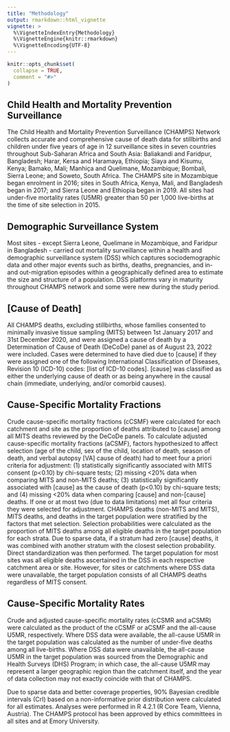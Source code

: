 ```yaml
---
title: "Methodology"
output: rmarkdown::html_vignette
vignette: >
  %\VignetteIndexEntry{Methodology}
  %\VignetteEngine{knitr::rmarkdown}
  %\VignetteEncoding{UTF-8}
---
```


```r
knitr::opts_chunk$set(
  collapse = TRUE,
  comment = "#>"
)
```

## Child Health and Mortality Prevention Surveillance

The Child Health and Mortality Prevention Surveillance (CHAMPS) Network collects accurate and comprehensive cause of death data for stillbirths and children under five years of age in 12 surveillance sites in seven countries throughout Sub-Saharan Africa and South Asia: Baliakandi and Faridpur, Bangladesh; Harar, Kersa and Haramaya, Ethiopia; Siaya and Kisumu, Kenya; Bamako, Mali; Manhiça and Quelimane, Mozambique; Bombali, Sierra Leone; and Soweto, South Africa. The CHAMPS site in Mozambique began enrolment in 2016; sites in South Africa, Kenya, Mali, and Bangladesh began in 2017;  and Sierra Leone and Ethiopia began in 2019. All sites had under-five mortality rates (U5MR) greater than 50 per 1,000 live-births at the time of site selection in 2015.

## Demographic Surveillance System

Most sites - except Sierra Leone, Quelimane in Mozambique, and Faridpur in Bangladesh - carried out mortality surveillance within a health and demographic surveillance system (DSS) which captures sociodemographic data and other major events such as births, deaths, pregnancies, and in- and out-migration episodes within a geographically defined area to estimate the size and structure of a population. DSS platforms vary in maturity throughout CHAMPS network and some were new during the study period.

## [Cause of Death]

All CHAMPS deaths, excluding stillbirths, whose families consented to minimally invasive tissue sampling (MITS) between 1st January 2017 and 31st December 2020, and were assigned a cause of death by a Determination of Cause of Death (DeCoDe) panel as of August 23, 2022 were included. Cases were determined to have died due to [cause] if they were assigned one of the following International Classification of Diseases, Revision 10 (ICD-10) codes: [list of ICD-10 codes]. [cause] was classified as either the underlying cause of death or as being anywhere in the causal chain (immediate, underlying, and/or comorbid causes). 

## Cause-Specific Mortality Fractions

Crude cause-specific mortality fractions (cCSMF) were calculated for each catchment and site as the proportion of deaths attributed to [cause] among all MITS deaths reviewed by the DeCoDe panels. To calculate adjusted cause-specific mortality fractions (aCSMF), factors hypothesized to affect selection (age of the child, sex of the child, location of death, season of death, and verbal autopsy [VA] cause of death) had to meet four a priori criteria for adjustment: (1) statistically significantly associated with MITS consent (p<0.10) by chi-square tests; (2) missing <20% data when comparing MITS and non-MITS deaths; (3) statistically significantly associated with [cause] as the cause of death (p<0.10) by chi-square tests; and (4) missing <20% data when comparing [cause] and non-[cause] deaths. If one or at most two (due to data limitations) met all four criteria they were selected for adjustment. CHAMPS deaths (non-MITS and MITS), MITS deaths, and deaths in the target population were stratified by the factors that met selection. Selection probabilities were calculated as the proportion of MITS deaths among all eligible deaths in the target population for each strata. Due to sparse data, if a stratum had zero [cause] deaths, it was combined with another stratum with the closest selection probability. Direct standardization was then performed. The target population for most sites was all eligible deaths ascertained in the DSS in each respective catchment area or site. However, for sites or catchments where DSS data were unavailable, the target population consists of all CHAMPS deaths regardless of MITS consent.

## Cause-Specific Mortality Rates

Crude and adjusted cause-specific mortality rates (cCSMR and aCSMR) were calculated as the product of the cCSMF or aCSMF and the all-cause U5MR, respectively. Where DSS data were available, the all-cause U5MR in the target population was calculated as the number of under-five deaths among all live-births. Where DSS data were unavailable, the all-cause U5MR in the target population was sourced from the Demographic and Health Surveys (DHS) Program; in which case, the all-cause U5MR may represent a larger geographic region than the catchment itself, and the year of data collection may not exactly coincide with that of CHAMPS. 

Due to sparse data and better coverage properties, 90% Bayesian credible intervals (CrI) based on a non-informative prior distribution were calculated for all estimates. Analyses were performed in R 4.2.1 (R Core Team, Vienna, Austria). The CHAMPS protocol has been approved by ethics committees in all sites and at Emory University.


